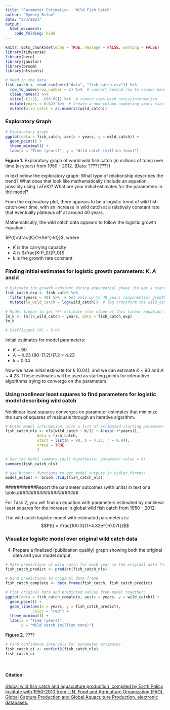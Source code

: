 ```yaml
---
title: "Parameter Estimation - Wild Fish Catch"
author: "Sydney Rilum"
date: "3/3/2021"
output: 
  html_document:
    code_folding: hide
---
```


```r
knitr::opts_chunk$set(echo = TRUE, message = FALSE, warning = FALSE)
library(tidyverse)
library(here)
library(janitor)
library(broom)
library(nlstools)
```

```r
# Read in the data
fish_catch <- read_csv(here("data", "fish_catch.csv")) %>% 
  row_to_names(row_number = 2) %>%  # convert second row to column headers
  clean_names() %>% 
  slice(-(1:2), -(66:69)) %>%  # remove rows with notes/information
  mutate(years = 0:62) %>%  # Create a new column numbering years starting at 0 (1950 = 0)
  mutate(wild_catch = as.numeric(wild_catch))

```

### Exploratory Graph
```r
# Exploratory graph
ggplot(data = fish_catch, aes(x = years, y = wild_catch)) +
  geom_point() +
  theme_minimal() +
  labs(x = "Time (years)", y = "Wild catch (million tons)")

```

**Figure 1.** Exploratory graph of world wild fish catch (in millions of tons) over time (in years) from 1950 - 2012. (Data: ?????????)

In text below the exploratory graph: What type of relationship describes the trend? What does that look like mathematically (include an equation, possibly using LaTeX)? What are your initial estimates for the parameters in the model? 

From the exploratory plot, there appears to be a logistic trend of wild fish catch over time, with an increase in wild catch at a relatively constant rate that eventually plateaus off at around 40 years. 

Mathematically, the wild catch data appears to follow the logistic growth equation: 

$P(t)=\frac{K}{1+Ae^{-kt}}$, where

- $K$ is the carrying capacity
- $A$ is $\frac{K-P_0}{P_0}$
- $k$ is the growth rate constant


### Finding initial estimates for logistic growth parameters: *K*, *A* and *k*

```r
# Estimate the growth constant during exponential phase (to get a starting-point guess for *k*): 
fish_catch_exp <- fish_catch %>% 
  filter(years < 40) %>%  # Get only up to 40 years (exponential growth phase)
  mutate(ln_wild_catch = log(wild_catch))  # log transform the wild_catch data
  
# Model linear to get *k* estimate (the slope of this linear equation is an estimate of the growth rate constant):
lm_k <- lm(ln_wild_catch ~ years, data = fish_catch_exp)
lm_k

# Coefficient (k) ~ 0.04
```

Initial estimates for model parameters:

- $K$ ~ 90
- $A$ ~ 4.23
(90-17.2)/17.2 = 4.23
- $k$ ~ 0.04

Now we have initial estimate for *k* (0.04), and we can estimate *K* ~ 90 and *A* ~ 4.23. These estimates will be used as starting points for interactive algorithms trying to converge on the parameters.


### Using nonlinear least squares to find parameters for logistic model describing wild catch

Nonlinear least squares converges on parameter estimates that minimize the sum of squares of residuals through an iterative algorithm.

```r
# Enter model information, with a list of estimated starting parameter values:
fish_catch_nls <- nls(wild_catch ~ K/(1 + A*exp(-r*years)),
              data = fish_catch,
              start = list(K = 90, A = 4.23, r = 0.04),
              trace = TRUE
              )

# See the model summary (null hypothesis: parameter value = 0)
summary(fish_catch_nls)

# Use broom:: functions to get model outputs in tidier format: 
model_output <- broom::tidy(fish_catch_nls)

```

###########Report the parameter outcomes (with units) in text or a table.######################

For Task 2, you will find an equation with parameters estimated by nonlinear least squares for the increase in global wild fish catch from 1950 – 2012. 

The wild catch logistic model with estimated parameters is:
$$P(t) = \frac{100.3}{1+4.32e^{-0.07t}}$$



### Visualize logisitc model over original wild catch data

4) Prepare a finalized (publication quality) graph showing both the original data and your model output.

```r
# Make predictions of wild catch for each year in the original data frame
fish_catch_predict <- predict(fish_catch_nls)

# Bind predictions to original data frame
fish_catch_complete <- data.frame(fish_catch, fish_catch_predict)

# Plot original data and predicted values from model together:
ggplot(data = fish_catch_complete, aes(x = years, y = wild_catch)) +
  geom_point() +
  geom_line(aes(x = years, y = fish_catch_predict),
            color = "red") +
  theme_minimal() +
  labs(x = "Time (years)",
       y = "Wild catch (million tons)")

```

**Figure 2.** ????

```r
# Find confidence intervals for parameter estimates
fish_catch_ci <- confint2(fish_catch_nls)
fish_catch_ci
```


<br>

#### Citation:

[Global wild fish catch and aquaculture production, compiled by Earth Policy Institute with 1950-2010 from U.N. Food and Agriculture Organization (FAO), Global Capture Production and Global Aquaculture Production, electronic databases.](www.fao.org/fishery/topic/16140/en)
